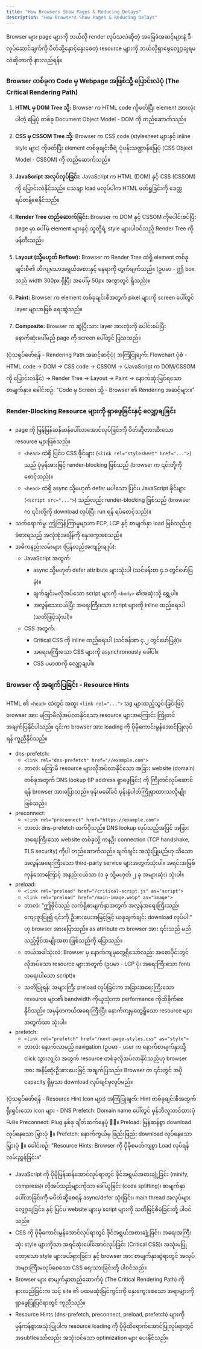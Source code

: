 ```yaml
---
title: "How Browsers Show Pages & Reducing Delays"
description: "How Browsers Show Pages & Reducing Delays"
---
```



<Aside title="ရည်ရွယ်ချက်">
  Browser များ page များကို ဘယ်လို render လုပ်သလဲဆိုတဲ့ အခြေခံအဆင့်များနဲ့ ဒီလုပ်ဆောင်ချက်ကို ပိတ်ဆို့နှောင့်နှေးစေတဲ့ resource များကို ဘယ်လိုရှာဖွေလျှော့ချရမလဲဆိုတာကို နားလည်ရန်။
</Aside>

### Browser တစ်ခုက Code မှ Webpage အဖြစ်သို့ ပြောင်းလဲပုံ (The Critical Rendering Path)

1. **HTML မှ DOM Tree သို့:** Browser က HTML code ကိုဖတ်ပြီး element အားလုံး ပါတဲ့ မြေပုံ တစ်ခု Document Object Model - DOM ကို တည်ဆောက်သည်။

2. **CSS မှ CSSOM Tree သို့:** Browser က CSS code (stylesheet များနှင့် inline style များ) ကိုဖတ်ပြီး element တစ်ခုချင်းစီရဲ့ ပုံပန်းသဏ္ဌာန်မြေပုံ (CSS Object Model - CSSOM) ကို တည်ဆောက်သည်။

3. **JavaScript အလုပ်လုပ်ခြင်း:** JavaScript က HTML (DOM) နှင့် CSS (CSSOM) ကို ပြောင်းလဲနိုင်သည်။  သေချာ load မလုပ်ပါက HTML ဖတ်ရှုခြင်းကို ခေတ္တရပ်တန့်စေနိုင်သည်။

4. **Render Tree တည်ဆောက်ခြင်း:** Browser က DOM နှင့် CSSOM ကိုပေါင်းစပ်ပြီး page မှာ ပေါ်မဲ့ element များနှင့် သူတို့ရဲ့ style များပါဝင်သည့် Render Tree ကို ဖန်တီးသည်။

5. **Layout (သို့မဟုတ် Reflow):** Browser က Render Tree ထဲရှိ element တစ်ခုချင်းစီ၏ တိကျသောအရွယ်အစားနှင့် နေရာကို တွက်ချက်သည်။ (ဥပမာ - ဤ box သည် width 300px ရှိပြီး အပေါ်မှ 50px အကွာတွင် ရှိသည်)။

6. **Paint:** Browser က element တစ်ခုချင်းစီအတွက် pixel များကို screen ပေါ်တွင် layer များအဖြစ် ရေးဆွဲသည်။

7. **Composite:** Browser က ဆွဲပြီးသား layer အားလုံးကို ပေါင်းစပ်ပြီး နောက်ဆုံးပေါ်မည့် page ကို screen ပေါ်တွင် ပြသသည်။

(ပုံသရုပ်ဖော်ရန် - Rendering Path အဆင့်ဆင့်ပုံ)
အကြံပြုချက်: Flowchart ပုံစံ - HTML code → DOM → CSS code → CSSOM → (JavaScript က DOM/CSSOM ကို ပြောင်းလဲနိုင်) → Render Tree → Layout → Paint → နောက်ဆုံးမြင်ရသော စာမျက်နှာ။
ခေါင်းစဉ်: "Code မှ Screen သို့ - Browser ၏ Rendering အဆင့်များ။"

### Render-Blocking Resource များကို ရှာဖွေခြင်းနှင့် လျှော့ချခြင်း
- page ကို မြန်မြန်ဆန်ဆန်ပေါ်လာအောင်လုပ်ခြင်းကို ပိတ်ဆို့တားဆီးသော resource များဖြစ်သည်။
     - `<head>` ထဲရှိ ပြင်ပ CSS ဖိုင်များ (`<link rel="stylesheet" href="...">`) သည် ပုံမှန်အားဖြင့် render-blocking ဖြစ်သည် (browser က ၎င်းတို့ကို စောင့်သည်)။
     - `<head>` ထဲရှိ async သို့မဟုတ် defer မပါသော ပြင်ပ JavaScript ဖိုင်များ (`<script src="...">`) သည်လည်း render-blocking ဖြစ်သည် (browser က ၎င်းတို့ကို download လုပ်ပြီး run ရန် ရပ်စောင့်သည်)။
- သက်ရောက်မှု: ဤကြန့်ကြာမှုများက FCP, LCP နှင့် စာမျက်နှာ load ဖြစ်သည်ဟု ခံစားရသည့် အလုံးစုံအချိန်ကို နှေးကွေးစေသည်။
- အဓိကနည်းလမ်းများ (ပြန်လည်အကျဉ်းချုပ်):
     - JavaScript အတွက်:
          - async သို့မဟုတ် defer attribute များသုံးပါ (သင်ခန်းစာ ၄.၁ တွင်ဖော်ပြခဲ့)။
          - ချက်ချင်းမလိုအပ်သော script များကို `<body>` ၏အဆုံးသို့ ရွှေ့ပါ။
          - အလွန်သေးငယ်ပြီး အရေးကြီးသော script များကို inline ထည့်ရေးပါ (သတိဖြင့်သုံးပါ)။
     - CSS အတွက်:
          - Critical CSS ကို inline ထည့်ရေးပါ (သင်ခန်းစာ ၄.၂ တွင်ဖော်ပြခဲ့)။
          - အရေးမကြီးသော CSS များကို asynchronously ခေါ်ပါ။
          - CSS ပမာဏကို လျှော့ချပါ။

### Browser ကို အချက်ပြခြင်း - Resource Hints
HTML ၏ `<head>` ထဲတွင် အထူး `<link rel="...">` tag များထည့်သွင်းခြင်းဖြင့် browser အား မကြာမီလိုအပ်လာနိုင်သော resource များအကြောင်း ကြိုတင်အချက်ပြနိုင်ပါသည်။ ၎င်းက browser အား loading ကို ပိုမိုကောင်းမွန်အောင်ပြုလုပ်ရန် ကူညီနိုင်သည်။

- dns-prefetch:
     - `<link rel="dns-prefetch" href="//example.com">`
     - ဘာလဲ: မကြာမီ resource များလိုအပ်လာနိုင်သော အခြား website (domain) တစ်ခုအတွက် DNS lookup (IP address ရှာဖွေခြင်း) ကို ကြိုတင်လုပ်ဆောင်ရန် browser အားပြောသည်။ ဖုန်းမခေါ်ခင် ဖုန်းနံပါတ်ကြိုရှာထားသလိုမျိုးဖြစ်သည်။
- preconnect:
     - `<link rel="preconnect" href="https://example.com">`
     - ဘာလဲ: dns-prefetch ထက်ပိုသည်။ DNS lookup လုပ်သည့်အပြင် အခြားအရေးကြီးသော website တစ်ခုသို့ ကနဦး connection (TCP handshake, TLS security) ကိုပါ တည်ဆောက်သည်။ ချက်ချင်း အသုံးပြုမည်ဟု သိသော အလွန်အရေးကြီးသော third-party service များအတွက်သုံးပါ။ အရင်းအမြစ်ကုန်သောကြောင့် အနည်းငယ်သာ (၁ ခု သို့မဟုတ် ၂ ခု အများဆုံး) သုံးပါ။
- preload:
     - `<link rel="preload" href="/critical-script.js" as="script">`
     - `<link rel="preload" href="/main-image.webp" as="image">`
     - ဘာလဲ: "ဤဖိုင်သည် လက်ရှိစာမျက်နှာအတွက် အလွန်အရေးကြီးသည်၊ ကျေးဇူးပြု၍ ၎င်းကို ဦးစားပေးအမြင့်ဖြင့် ယခုချက်ချင်း download လုပ်ပါ!" ဟု browser အားပြောသည်။ as attribute က browser အား ၎င်းသည် မည်သည့်ဖိုင်အမျိုးအစားဖြစ်သည်ကို ပြောသည်။
     - ဘယ်အခါသုံးလဲ: Browser မှ နောက်ကျမှတွေ့ရှိသော်လည်း အစောပိုင်းတွင်လိုအပ်သော resource များအတွက် (ဥပမာ - LCP ပုံ၊ အရေးကြီးသော font၊ အရေးပါသော script)။
     - သတိပြုရန်: အများကြီး preload လုပ်ခြင်းက အခြားအရေးကြီးသော resource များ၏ bandwidth ကိုယူသုံးကာ performance ကိုထိခိုက်စေနိုင်သည်။ အမှန်တကယ်အရေးကြီးပြီး နောက်ကျမှတွေ့ရှိသော resource များအတွက်သာ သုံးပါ။
- prefetch:
     - `<link rel="prefetch" href="/next-page-styles.css" as="style">`
     - ဘာလဲ: နောက်လာမည့် navigation (ဥပမာ - user က နောက်စာမျက်နှာသို့ click သွားလျှင်) အတွက် resource တစ်ခုလိုအပ်လာနိုင်သည်ဟု browser အား အနိမ့်ဆုံးဦးစားပေးဖြင့် အချက်ပြသည်။ Browser က ၎င်းတွင် အပို capacity ရှိမှသာ download လုပ်ချင်မှလုပ်မည်။

(ပုံသရုပ်ဖော်ရန် - Resource Hint Icon များ)
အကြံပြုချက်: Hint တစ်ခုချင်းစီအတွက် ရိုးရှင်းသော icon များ -
DNS Prefetch: Domain name ပေါ်တွင် မှန်ဘီလူးတင်ထားပုံ 🔍🌐။
Preconnect: Plug နှစ်ခု ချိတ်ဆက်နေပုံ 🔌🔌။
Preload: မြန်ဆန်စွာ download လုပ်နေသော မြှားပုံ 🚀။
Prefetch: နောက်ကွယ်မှ ဖြည်းဖြည်း download လုပ်နေသော မြှားပုံ 🐢။
ခေါင်းစဉ်: "Resource Hints: Browser ကို ပိုမိုစမတ်ကျစွာ Load လုပ်ရန် လမ်းညွှန်ခြင်း။"

<Aside title="အနှစ်ချုပ်">

- JavaScript ကို ပိုမိုမြန်ဆန်အောင်လုပ်ရာတွင် ဖိုင်အရွယ်အစားချုံ့ခြင်း (minify, compress)၊ လိုအပ်သည်များကိုသာ ခေါ်ယူခြင်း (code splitting)၊ စာမျက်နှာပေါ်လာခြင်းကို မပိတ်ဆို့စေရန် async/defer သုံးခြင်း၊ main thread အလုပ်များလျှော့ချခြင်း၊ နှင့် ပြင်ပ website များမှ script များကို သတိဖြင့်စီမံခြင်းတို့ ပါဝင်သည်။
- CSS ကို ပိုမိုကောင်းမွန်အောင်လုပ်ရာတွင် ဖိုင်အရွယ်အစားချုံ့ခြင်း၊ အရေးအကြီးဆုံး style များကိုသာ အရင်ဆုံးပေါ်အောင်လုပ်ခြင်း (Critical CSS)၊ အသုံးမပြုတော့သော style များဖယ်ရှားခြင်း၊ နှင့် browser အား စာမျက်နှာဆွဲရာတွင် အလုပ်အများကြီးမလုပ်စေသော CSS ရေးသားခြင်းတို့ ပါဝင်သည်။
- Browser များ စာမျက်နှာတည်ဆောက်ပုံ (The Critical Rendering Path) ကို နားလည်ခြင်းက သင့် site ၏ ပထမဆုံးမြင်ကွင်းကို နှေးကွေးစေသော အရာများကို ရှာဖွေပြုပြင်ရာတွင် ကူညီသည်။
- Resource Hints (dns-prefetch, preconnect, preload, prefetch) များကို မှန်ကန်စွာအသုံးပြုပါက resource loading ကို ပိုမိုထိရောက်အောင်ပြုလုပ်ရာတွင် အsubtleသော်လည်း အသုံးဝင်သော optimization များ ပေးနိုင်သည်။
</Aside>